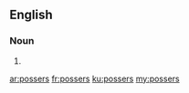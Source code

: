 ==English==

===Noun===
{{head|en}}

# {{plural of|posser}}

[[ar:possers]]
[[fr:possers]]
[[ku:possers]]
[[my:possers]]
